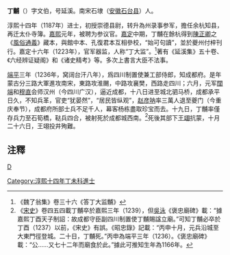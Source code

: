 '''丁黼'''（{{bd|1166年||1236年}}）字文伯，号延溪。南宋石埭（[[安徽|安徽]][[石台县|石台县]]）人。

淳熙十四年（1187年）进士，初授崇德县尉，转升為州录事参军，擔任余杭知县，再迁太仆寺簿。[[嘉熙|嘉熙]]元年，被聘为参议官。[[嘉定|嘉定]]中期，丁黼在餘杭得到[[陳正卿|陳正卿]]之《[[風俗通義|風俗通義]]》藏本，與館中本、孔復君本互相參校，“始可句讀”，並於夔州付梓刊行。嘉定十六年（1223年），官军器监，人称“丁大监”。<ref>《魏了翁集》卷三十六《答丁大监黼》</ref>著有《延溪集》五十卷、《六经辨证疑阁》和《诸史精考》等。多次上書言大臣不法事。

[[端平|端平]]三年（1236年，窝阔台汗八年），爲四川制置使兼工部侍郎，知成都府。是年蒙古分三路大軍進攻南宋，東路攻淮颺，中路攻襄樊，西路走四川；六月，元军[[闊端|闊端]]和[[穆直|穆直]]会师汉州（今四川广汉），逼近成都，十八日进至城北驷马桥，成都承平日久，不知兵革，官吏“犹晏然”，“居民皆纵观”，[[赵彦呐|赵彦呐]]率三萬人退至夔门（今重庆奉节），成都府所部士兵不足千人，幕客杨栋盡取珍宝而去。十九日，丁黼率僅存兵力至石筍橋，鞑兵四合，被射死於成都城西南。<ref>《[[宋史|宋史]]》卷四五四載丁黼卒於嘉熙三年（1239），但[[吳泳|吳泳]]《褒忠廟碑》載：“據嘉熙丁酉天子制詔：故成都守臣副四川制置使丁黼賜諡立廟。”可知丁黼必卒於丁酉（1237）以前，《宋史》有誤。《昭忠錄》記載：“丙申十月，元兵沿城至大東門徑登城。二十日，丁黼死。”丙申為端平三年（1236）。《褒忠廟碑》載：“公……又七十二年而廟食於此。”據此可推知生年為1166年。</ref>死後其部下[[王翊|王翊]]抗蒙，十月二十六日，王翊投井殉難。

== 注釋 ==
{{reflist}}
[[category:宋朝官員|D]]
[[Category:淳熙十四年丁未科進士|Category:淳熙十四年丁未科進士]]